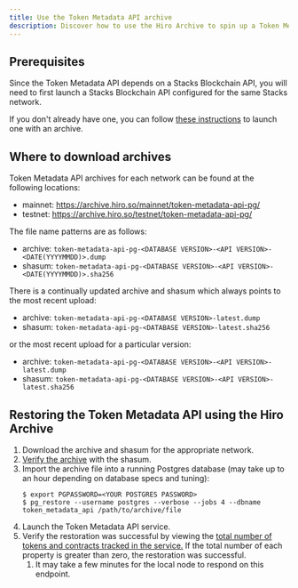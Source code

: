 ```yaml
---
title: Use the Token Metadata API archive
description: Discover how to use the Hiro Archive to spin up a Token Metadata API.
---
```


## Prerequisites

Since the Token Metadata API depends on a Stacks Blockchain API, you will need to first launch a Stacks Blockchain API configured for the same Stacks network.

If you don't already have one, you can follow [these instructions](/stacks/archive/guides/stacks-blockchain) to launch one with an archive.

## Where to download archives

Token Metadata API archives for each network can be found at the following locations:

- mainnet: https://archive.hiro.so/mainnet/token-metadata-api-pg/
- testnet: https://archive.hiro.so/testnet/token-metadata-api-pg/

The file name patterns are as follows:

- archive: `token-metadata-api-pg-<DATABASE VERSION>-<API VERSION>-<DATE(YYYYMMDD)>.dump`
- shasum: `token-metadata-api-pg-<DATABASE VERSION>-<API VERSION>-<DATE(YYYYMMDD)>.sha256`

There is a continually updated archive and shasum which always points to the most recent upload:

- archive: `token-metadata-api-pg-<DATABASE VERSION>-latest.dump`
- shasum: `token-metadata-api-pg-<DATABASE VERSION>-latest.sha256`

or the most recent upload for a particular version:

- archive: `token-metadata-api-pg-<DATABASE VERSION>-<API VERSION>-latest.dump`
- shasum: `token-metadata-api-pg-<DATABASE VERSION>-<API VERSION>-latest.sha256`

## Restoring the Token Metadata API using the Hiro Archive

1. Download the archive and shasum for the appropriate network.
1. [Verify the archive](/stacks/archive/guides/verify-archive-data) with the shasum.
1. Import the archive file into a running Postgres database (may take up to an hour depending on database specs and tuning):
   ```terminal
   $ export PGPASSWORD=<YOUR POSTGRES PASSWORD>
   $ pg_restore --username postgres --verbose --jobs 4 --dbname token_metadata_api /path/to/archive/file
   ```
1. Launch the Token Metadata API service.
1. Verify the restoration was successful by viewing the [total number of tokens and contracts tracked in the service.](http://localhost:3000/metadata) If the total number of each property is greater than zero, the restoration was successful.
   1. It may take a few minutes for the local node to respond on this endpoint.
